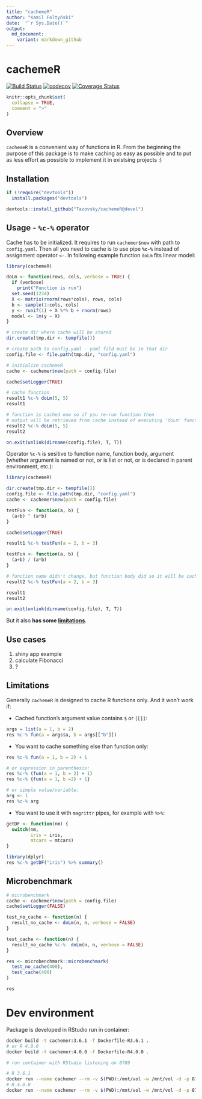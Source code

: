 ```yaml
---
title: "cachemeR"
author: "Kamil Foltyński"
date:  "`r Sys.Date()`"
output:
  md_document:
    variant: markdown_github
---
```


# cachemeR

[![Build Status](https://travis-ci.org/Tazovsky/cachemeR.svg?branch=devel)](https://travis-ci.org/Tazovsky/cachemeR)
[![codecov](https://codecov.io/gh/Tazovsky/cachemeR/branch/devel/graph/badge.svg)](https://codecov.io/gh/Tazovsky/cachemeR)
[![Coverage Status](https://coveralls.io/repos/github/Tazovsky/cachemeR/badge.svg?branch=devel)](https://coveralls.io/github/Tazovsky/cachemeR?branch=devel)

```r
knitr::opts_chunk$set(
  collapse = TRUE,
  comment = ">"
)
```

## Overview {#overview}

`cachemeR` is a convenient way of functions in R. 
From the beginning the purpose of this package is to make caching as easy as possible 
and to put as less effort as possible to implement it in existsing projects :)

## Installation {#installation}


```r
if (!require("devtools")) 
  install.packages("devtools")

devtools::install_github("Tazovsky/cachemeR@devel")
```

## Usage - `%c-%` operator {#usage}

Cache has to be initialized. It requires to run `cachemer$new` with path to `config.yaml`. 
Then all you need to cache is to use pipe **`%c-%`** instead of assignment operator `<-`. 
In following example function `doLm` fits linear model:

```r
library(cachemeR)

doLm <- function(rows, cols, verbose = TRUE) {
  if (verbose)
    print("Function is run")
  set.seed(1234)
  X <- matrix(rnorm(rows*cols), rows, cols)
  b <- sample(1:cols, cols)
  y <- runif(1) + X %*% b + rnorm(rows)
  model <- lm(y ~ X)
}

# create dir where cache will be stored
dir.create(tmp.dir <- tempfile())

# create path to config.yaml - yaml fild must be in that dir
config.file <- file.path(tmp.dir, "config.yaml")

# initialize cachemeR
cache <- cachemer$new(path = config.file)

cache$setLogger(TRUE)

# cache function
result1 %c-% doLm(5, 5)
result1

# function is cached now so if you re-run function then 
# output will be retrieved from cache instead of executing 'doLm' function again
result2 %c-% doLm(5, 5)
result2

```

```r
on.exit(unlink(dirname(config.file), T, T))
```

Operator `%c-%` is sesitive to function name, function body, argument (whether argument is named or not, 
or is list or not, or is declared in parent environment, etc.): 

```r
library(cachemeR)

dir.create(tmp.dir <- tempfile())
config.file <- file.path(tmp.dir, "config.yaml")
cache <- cachemer$new(path = config.file)

testFun <- function(a, b) {
  (a+b) ^ (a*b)
}

cache$setLogger(TRUE)

result1 %c-% testFun(a = 2, b = 3)

testFun <- function(a, b) {
  (a+b) / (a*b)
}

# function name didn't change, but function body did so it will be cached:
result2 %c-% testFun(a = 2, b = 3)

result1
result2

```

```r
on.exit(unlink(dirname(config.file), T, T))
```

But it also **has some [limitations](#limitations)**.

## Use cases {#usecases}

1. shiny app example
2. calculate Fibonacci
3. ?

## Limitations {#limitations}

Generally `cachemeR` is designed to cache R functions only. And it won't work if:

- Cached function's argument value contains `$` or `[[]]`: 

```r
args = list(a = 1, b = 2)
res %c-% fun(a = args$a, b = args[["b"]])
```

- You want to cache something else than function only:

```r

res %c-% fun(a = 1, b = 2) + 1

# or expression in parenthesis:
res %c-% (fun(a = 1, b = 2) + 1)
res %c-% {fun(a = 1, b =2) + 1}

# or simple value/variable:
arg <- 1
res %c-% arg
```

- You want to use it with `magrittr` pipes, for example with `%>%`:

```r
getDF <- function(nm) {
  switch(nm,
         iris = iris,
         mtcars = mtcars)
}

library(dplyr)
res %c-% getDF("iris") %>% summary()

```

## Microbenchmark {#microbenchmark}

```r
# microbenchmark
cache <- cachemer$new(path = config.file)
cache$setLogger(FALSE)

test_no_cache <- function(n) {
  result_no_cache <- doLm(n, n, verbose = FALSE)
}

test_cache <- function(n) {
  result_no_cache %c-%  doLm(n, n, verbose = FALSE)
}

res <- microbenchmark::microbenchmark(
  test_no_cache(400),
  test_cache(400)
)

res

```
# Dev environment

Package is developed in RStudio run in container:

```bash
docker build -t cachemer:3.6.1 -f Dockerfile-R3.6.1 .
# or R 4.0.0
docker build -t cachemer:4.0.0 -f Dockerfile-R4.0.0 .

# run container with RStudio listening on 8789

# R 3.6.1
docker run --name cachemer --rm -v $(PWD):/mnt/vol -w /mnt/vol -d -p 8789:8787 -it cachemer:3.6.1
# R 4.0.0
docker run --name cachemer --rm -v $(PWD):/mnt/vol -w /mnt/vol -d -p 8789:8787 -it cachemer:4.0.0
```
